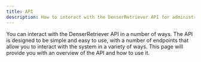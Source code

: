 ```yaml
---
title: API
description: How to interact with the DenserRetriever API for administrators and users
---
```


You can interact with the DenserRetriever API in a number of ways. The API is designed to be simple and easy to use, with a number of endpoints that allow you to interact with the system in a variety of ways. This page will provide you with an overview of the API and how to use it.
